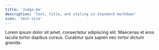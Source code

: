 ```yaml
---
title: 'Judge.me'
description: 'Text, title, and styling in standard markdown'
icon: 'text-size'
---
```


Lorem ipsum dolor sit amet, consectetur adipiscing elit. Maecenas et eros iaculis tortor dapibus cursus.
Curabitur quis sapien nec tortor dictum gravida.
